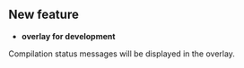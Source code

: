 ## New feature

- **overlay for development**

Compilation status messages will be displayed in the overlay.
